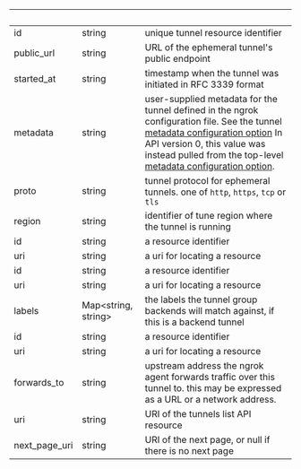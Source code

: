 
| &nbsp;        | &nbsp;                    | &nbsp;                                                                                                                                                                                                                                                                                                                                                                                                                    |
| ------------- | ------------------------- | ------------------------------------------------------------------------------------------------------------------------------------------------------------------------------------------------------------------------------------------------------------------------------------------------------------------------------------------------------------------------------------------------------------------------- |
| id            | string                    | unique tunnel resource identifier                                                                                                                                                                                                                                                                                                                                                                                         |
| public_url    | string                    | URL of the ephemeral tunnel's public endpoint                                                                                                                                                                                                                                                                                                                                                                             |
| started_at    | string                    | timestamp when the tunnel was initiated in RFC 3339 format                                                                                                                                                                                                                                                                                                                                                                |
| metadata      | string                    | user-supplied metadata for the tunnel defined in the ngrok configuration file. See the tunnel [metadata configuration option](https://ngrok.com/docs/secure-tunnels/ngrok-agent/reference/config#common-tunnel-configuration-properties) In API version 0, this value was instead pulled from the top-level [metadata configuration option](https://ngrok.com/docs/secure-tunnels/ngrok-agent/reference/config#metadata). |
| proto         | string                    | tunnel protocol for ephemeral tunnels. one of `http`, `https`, `tcp` or `tls`                                                                                                                                                                                                                                                                                                                                             |
| region        | string                    | identifier of tune region where the tunnel is running                                                                                                                                                                                                                                                                                                                                                                     |
| id            | string                    | a resource identifier                                                                                                                                                                                                                                                                                                                                                                                                     |
| uri           | string                    | a uri for locating a resource                                                                                                                                                                                                                                                                                                                                                                                             |
| id            | string                    | a resource identifier                                                                                                                                                                                                                                                                                                                                                                                                     |
| uri           | string                    | a uri for locating a resource                                                                                                                                                                                                                                                                                                                                                                                             |
| labels        | Map&lt;string, string&gt; | the labels the tunnel group backends will match against, if this is a backend tunnel                                                                                                                                                                                                                                                                                                                                      |
| id            | string                    | a resource identifier                                                                                                                                                                                                                                                                                                                                                                                                     |
| uri           | string                    | a uri for locating a resource                                                                                                                                                                                                                                                                                                                                                                                             |
| forwards_to   | string                    | upstream address the ngrok agent forwards traffic over this tunnel to. this may be expressed as a URL or a network address.                                                                                                                                                                                                                                                                                               |
| uri           | string                    | URI of the tunnels list API resource                                                                                                                                                                                                                                                                                                                                                                                      |
| next_page_uri | string                    | URI of the next page, or null if there is no next page                                                                                                                                                                                                                                                                                                                                                                    |
